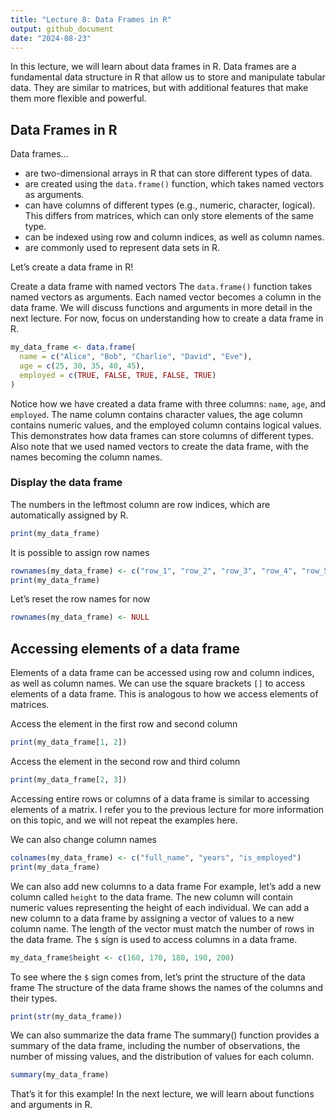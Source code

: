 ```yaml
---
title: "Lecture 8: Data Frames in R"
output: github_document
date: "2024-08-23"
---
```


In this lecture, we will learn about data frames in R.
Data frames are a fundamental data structure in R that allow us to store and manipulate tabular data.
They are similar to matrices, but with additional features that make them more flexible and powerful.

## Data Frames in R

Data frames...

- are two-dimensional arrays in R that can store different types of data.
- are created using the `data.frame()` function, which takes named vectors as arguments.
- can have columns of different types (e.g., numeric, character, logical). 
  This differs from matrices, which can only store elements of the same type.
- can be indexed using row and column indices, as well as column names.
- are commonly used to represent data sets in R.

Let's create a data frame in R!

Create a data frame with named vectors
The `data.frame()` function takes named vectors as arguments.
Each named vector becomes a column in the data frame.
We will discuss functions and arguments in more detail in the next lecture.
For now, focus on understanding how to create a data frame in R.
```r
my_data_frame <- data.frame(
  name = c("Alice", "Bob", "Charlie", "David", "Eve"),
  age = c(25, 30, 35, 40, 45),
  employed = c(TRUE, FALSE, TRUE, FALSE, TRUE)
)
```

Notice how we have created a data frame with three columns: `name`, `age`, and `employed`.
The name column contains character values, the age column contains numeric values, and the employed column contains logical values.
This demonstrates how data frames can store columns of different types.
Also note that we used named vectors to create the data frame, with the names becoming the column names.

### Display the data frame

The numbers in the leftmost column are row indices, which are automatically assigned by R.
```r
print(my_data_frame)
```

It is possible to assign row names
```r
rownames(my_data_frame) <- c("row_1", "row_2", "row_3", "row_4", "row_5")
print(my_data_frame)
```

Let's reset the row names for now
```r
rownames(my_data_frame) <- NULL
```

## Accessing elements of a data frame

Elements of a data frame can be accessed using row and column indices, as well as column names.
We can use the square brackets `[]` to access elements of a data frame.
This is analogous to how we access elements of matrices.

Access the element in the first row and second column
```r
print(my_data_frame[1, 2])
```

Access the element in the second row and third column
```r
print(my_data_frame[2, 3])
```

Accessing entire rows or columns of a data frame is similar to accessing elements of a matrix.
I refer you to the previous lecture for more information on this topic, and we will not repeat the examples here.

We can also change column names
```r
colnames(my_data_frame) <- c("full_name", "years", "is_employed")
print(my_data_frame)
```

We can also add new columns to a data frame
For example, let's add a new column called `height` to the data frame.
The new column will contain numeric values representing the height of each individual.
We can add a new column to a data frame by assigning a vector of values to a new column name.
The length of the vector must match the number of rows in the data frame.
The `$` sign is used to access columns in a data frame.
```r
my_data_frame$height <- c(160, 170, 180, 190, 200)
```

To see where the `$` sign comes from, let's print the structure of the data frame
The structure of the data frame shows the names of the columns and their types.
```r
print(str(my_data_frame))
```

We can also summarize the data frame
The summary() function provides a summary of the data frame, including the number of observations, 
the number of missing values, and the distribution of values for each column.
```r
summary(my_data_frame)
```

That's it for this example! In the next lecture, we will learn about functions and arguments in R.

